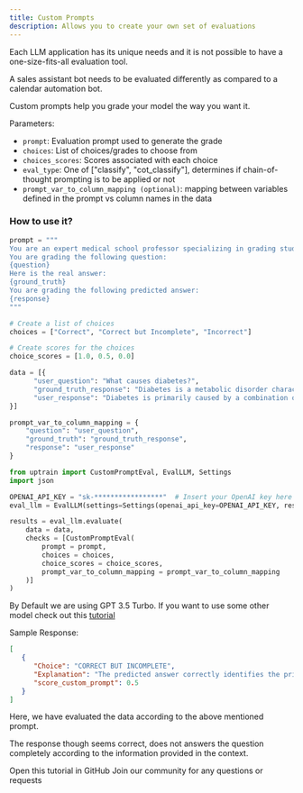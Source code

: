 ```yaml
---
title: Custom Prompts
description: Allows you to create your own set of evaluations
---
```


Each LLM application has its unique needs and it is not possible to have a one-size-fits-all evaluation tool. 

A sales assistant bot needs to be evaluated differently as compared to a calendar automation bot. 

Custom prompts help you grade your model the way you want it.


Parameters:
- `prompt`:	Evaluation prompt used to generate the grade
- `choices`:	List of choices/grades to choose from
- `choices_scores`:	Scores associated with each choice
- `eval_type`:	One of ["classify", "cot_classify"], determines if chain-of-thought prompting is to be applied or not
- `prompt_var_to_column_mapping (optional)`: mapping between variables defined in the prompt vs column names in the data

### How to use it?

```python
prompt = """
You are an expert medical school professor specializing in grading students' answers to questions.
You are grading the following question:
{question}
Here is the real answer:
{ground_truth}
You are grading the following predicted answer:
{response}
"""

# Create a list of choices
choices = ["Correct", "Correct but Incomplete", "Incorrect"]

# Create scores for the choices
choice_scores = [1.0, 0.5, 0.0]

data = [{
      "user_question": "What causes diabetes?",
      "ground_truth_response": "Diabetes is a metabolic disorder characterized by high blood sugar levels. It is primarily caused by a combination of genetic and environmental factors, including obesity and lack of physical activity.",
      "user_response": "Diabetes is primarily caused by a combination of genetic and environmental factors, including obesity and lack of physical activity."
}]

prompt_var_to_column_mapping = {
    "question": "user_question",
    "ground_truth": "ground_truth_response",
    "response": "user_response"
}

from uptrain import CustomPromptEval, EvalLLM, Settings
import json

OPENAI_API_KEY = "sk-*****************"  # Insert your OpenAI key here
eval_llm = EvalLLM(settings=Settings(openai_api_key=OPENAI_API_KEY, response_format={"type":"json_object"}))

results = eval_llm.evaluate(
    data = data,
    checks = [CustomPromptEval(
        prompt = prompt,
        choices = choices,
        choice_scores = choice_scores,
        prompt_var_to_column_mapping = prompt_var_to_column_mapping
    )]
)    
```
<Info>By Default we are using GPT 3.5 Turbo. If you want to use some other model check out this [tutorial](https://github.com/uptrain-ai/uptrain/blob/main/examples/open_source_evaluator_tutorial.ipynb)</Info>

Sample Response:
```json
[
   {
      "Choice": "CORRECT BUT INCOMPLETE",
      "Explanation": "The predicted answer correctly identifies the primary causes of diabetes as genetic and environmental factors, including obesity and lack of physical activity. However, it does not mention that diabetes is a metabolic disorder characterized by high blood sugar levels, which is an important aspect of the real answer.",
      "score_custom_prompt": 0.5
   }
]
```
Here, we have evaluated the data according to the above mentioned prompt.

The response though seems correct, does not answers the question completely according to the information provided in the context. 

<CardGroup cols={2}>
  <Card
    title="Tutorial"
    href="https://github.com/uptrain-ai/uptrain/blob/main/examples/checks/custom/custom_prompt_evals.ipynb"
    icon="github"
    color="#808080"
  >
    Open this tutorial in GitHub
  </Card>
  <Card
    title="Have Questions?"
    href="https://join.slack.com/t/uptraincommunity/shared_invite/zt-1yih3aojn-CEoR_gAh6PDSknhFmuaJeg"
    icon="slack"
    color="#808080"
  >
    Join our community for any questions or requests
  </Card>
</CardGroup>